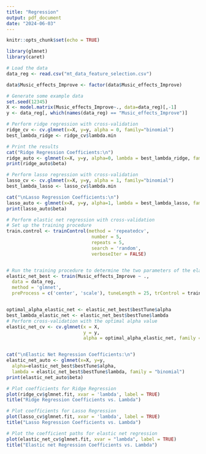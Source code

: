 ```yaml
---
title: "Regression"
output: pdf_document
date: "2024-06-03"
---
```


```r
knitr::opts_chunk$set(echo = TRUE)
```

```r
library(glmnet)
library(caret)

# Load the data
data_reg <- read.csv("mt_data_feature_selection.csv")

data$Music_effects_Improve <- factor(data$Music_effects_Improve)

# Generate some example data
set.seed(12345)
X <- model.matrix(Music_effects_Improve~., data=data_reg)[,-1]
y <- data_reg[, which(names(data_reg) == "Music_effects_Improve")]

# Perform ridge regression with cross-validation
ridge_cv <- cv.glmnet(x=X, y=y, alpha = 0, family="binomial") 
best_lambda_ridge <- ridge_cv$lambda.min

# Print the results
cat("Ridge Regression Coefficients:\n")
ridge_auto <- glmnet(x=X, y=y, alpha=0, lambda = best_lambda_ridge, family="binomial")
print(ridge_auto$beta)
```

```r
# Perform lasso regression with cross-validation
lasso_cv <- cv.glmnet(x=X, y=y, alpha = 1, family="binomial")
best_lambda_lasso <- lasso_cv$lambda.min

cat("\nLasso Regression Coefficients:\n")
lasso_auto <- glmnet(x=X, y=y, alpha=1, lambda = best_lambda_lasso, family="binomial")
print(lasso_auto$beta)
```

```r
# Perform elastic net regression with cross-validation
# Set up the training procedure
train.control <- trainControl(method = 'repeatedcv',
                               number = 5,
                               repeats = 5,
                               search = 'random',
                               verboseIter = FALSE)


# Run the training procedure to determine the two parameters of the elastic net (alpha and
elastic_net_best <- train(Music_effects_Improve ~ .,
  data = data_reg,
  method = 'glmnet',
  preProcess = c('center', 'scale'), tuneLength = 25, trControl = train.control)


optimal_alpha_elastic_net <- elastic_net_best$bestTune$alpha
best_lambda_elastic_net <- elastic_net_best$bestTune$lambda 
# Perform cross-validation with the optimal alpha value
elastic_net_cv <- cv.glmnet(x = X,
                            y = y,
                            alpha = optimal_alpha_elastic_net, family = "binomial")


cat("\nElastic Net Regression Coefficients:\n")
elastic_net_auto <- glmnet(x=X, y=y,
  alpha=elastic_net_best$bestTune$alpha,
  lambda = elastic_net_best$bestTune$lambda, family = "binomial")
print(elastic_net_auto$beta)
```

```r
# Plot coefficients for Ridge Regression
plot(ridge_cv$glmnet.fit, xvar = 'lambda', label = TRUE)
title("Ridge Regression Coefficients vs. Lambda")

# Plot coefficients for Lasso Regression
plot(lasso_cv$glmnet.fit, xvar = 'lambda', label = TRUE)
title("Lasso Regression Coefficients vs. Lambda")

# Plot the coefficient paths for elastic net regression
plot(elastic_net_cv$glmnet.fit, xvar = "lambda", label = TRUE)
title("Elastic net Regression Coefficients vs. Lambda")
```